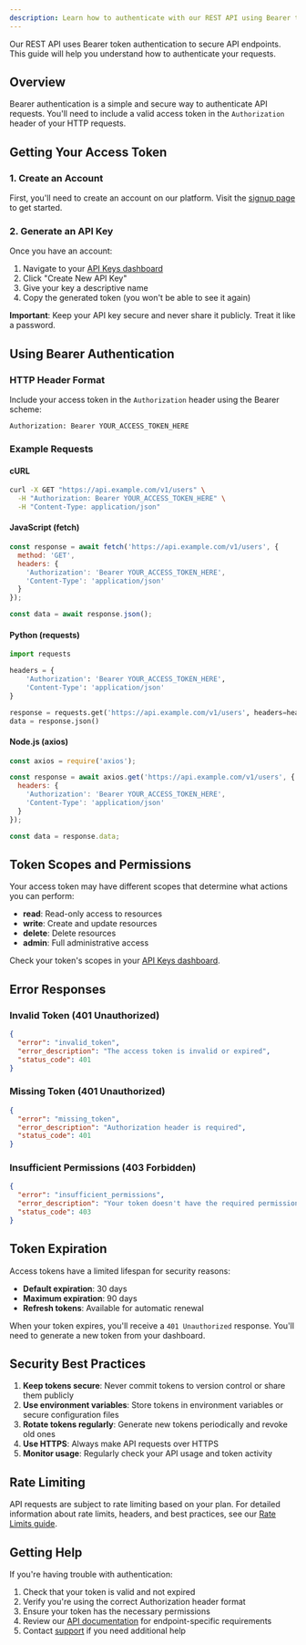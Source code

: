 ```yaml
---
description: Learn how to authenticate with our REST API using Bearer tokens
---
```


Our REST API uses Bearer token authentication to secure API endpoints. This guide will help you understand how to authenticate your requests.

## Overview

Bearer authentication is a simple and secure way to authenticate API requests. You'll need to include a valid access token in the `Authorization` header of your HTTP requests.

## Getting Your Access Token

### 1. Create an Account

First, you'll need to create an account on our platform. Visit the [signup page](https://example.com/signup) to get started.

### 2. Generate an API Key

Once you have an account:

1. Navigate to your [API Keys dashboard](https://example.com/api-keys)
2. Click "Create New API Key"
3. Give your key a descriptive name
4. Copy the generated token (you won't be able to see it again)

**Important**: Keep your API key secure and never share it publicly. Treat it like a password.

## Using Bearer Authentication

### HTTP Header Format

Include your access token in the `Authorization` header using the Bearer scheme:

```http
Authorization: Bearer YOUR_ACCESS_TOKEN_HERE
```

### Example Requests

#### cURL

```bash
curl -X GET "https://api.example.com/v1/users" \
  -H "Authorization: Bearer YOUR_ACCESS_TOKEN_HERE" \
  -H "Content-Type: application/json"
```

#### JavaScript (fetch)

```javascript
const response = await fetch('https://api.example.com/v1/users', {
  method: 'GET',
  headers: {
    'Authorization': 'Bearer YOUR_ACCESS_TOKEN_HERE',
    'Content-Type': 'application/json'
  }
});

const data = await response.json();
```

#### Python (requests)

```python
import requests

headers = {
    'Authorization': 'Bearer YOUR_ACCESS_TOKEN_HERE',
    'Content-Type': 'application/json'
}

response = requests.get('https://api.example.com/v1/users', headers=headers)
data = response.json()
```

#### Node.js (axios)

```javascript
const axios = require('axios');

const response = await axios.get('https://api.example.com/v1/users', {
  headers: {
    'Authorization': 'Bearer YOUR_ACCESS_TOKEN_HERE',
    'Content-Type': 'application/json'
  }
});

const data = response.data;
```

## Token Scopes and Permissions

Your access token may have different scopes that determine what actions you can perform:

- **read**: Read-only access to resources
- **write**: Create and update resources
- **delete**: Delete resources
- **admin**: Full administrative access

Check your token's scopes in your [API Keys dashboard](https://example.com/api-keys).

## Error Responses

### Invalid Token (401 Unauthorized)

```json
{
  "error": "invalid_token",
  "error_description": "The access token is invalid or expired",
  "status_code": 401
}
```

### Missing Token (401 Unauthorized)

```json
{
  "error": "missing_token",
  "error_description": "Authorization header is required",
  "status_code": 401
}
```

### Insufficient Permissions (403 Forbidden)

```json
{
  "error": "insufficient_permissions",
  "error_description": "Your token doesn't have the required permissions for this action",
  "status_code": 403
}
```

## Token Expiration

Access tokens have a limited lifespan for security reasons:

- **Default expiration**: 30 days
- **Maximum expiration**: 90 days
- **Refresh tokens**: Available for automatic renewal

When your token expires, you'll receive a `401 Unauthorized` response. You'll need to generate a new token from your dashboard.

## Security Best Practices

1. **Keep tokens secure**: Never commit tokens to version control or share them publicly
2. **Use environment variables**: Store tokens in environment variables or secure configuration files
3. **Rotate tokens regularly**: Generate new tokens periodically and revoke old ones
4. **Use HTTPS**: Always make API requests over HTTPS
5. **Monitor usage**: Regularly check your API usage and token activity

## Rate Limiting

API requests are subject to rate limiting based on your plan. For detailed information about rate limits, headers, and best practices, see our [Rate Limits guide](/rest-api/getting-started/rate-limits).

## Getting Help

If you're having trouble with authentication:

1. Check that your token is valid and not expired
2. Verify you're using the correct Authorization header format
3. Ensure your token has the necessary permissions
4. Review our [API documentation](/rest-api) for endpoint-specific requirements
5. Contact [support](mailto:support@example.com) if you need additional help

